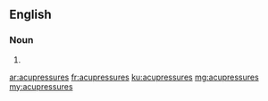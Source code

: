 ==English==

===Noun===
{{head|en|plural}}

# {{plural of|acupressure|lang=en|nocat=1}}

[[ar:acupressures]]
[[fr:acupressures]]
[[ku:acupressures]]
[[mg:acupressures]]
[[my:acupressures]]